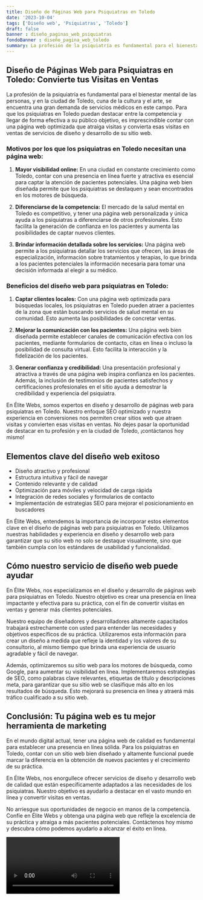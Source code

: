 ```yaml
---
title: Diseño de Páginas Web para Psiquiatras en Toledo
date: '2023-10-04'
tags: ['Diseño web', 'Psiquiatras', 'Toledo']
draft: false
banner : diseño_paginas_web_psiquiatras
fondoBanner : diseño_pagina_web_toledo
summary: La profesión de la psiquiatría es fundamental para el bienestar mental de las personas, y en la ciudad de Toledo, cuna de la cultura y el arte, se encuentra una gran demanda de servicios médicos en este campo. Para que los psiquiatras en Toledo puedan destacar entre la competencia y llegar de forma efectiva a su público objetivo, es imprescindible contar con una página web optimizada que atraiga visitas y convierta esas visitas en ventas de servicios de diseño y desarrollo de su sitio web.
---
```


## **Diseño de Páginas Web para Psiquiatras en Toledo: Convierte tus Visitas en Ventas**

La profesión de la psiquiatría es fundamental para el bienestar mental de las personas, y en la ciudad de Toledo, cuna de la cultura y el arte, se encuentra una gran demanda de servicios médicos en este campo. Para que los psiquiatras en Toledo puedan destacar entre la competencia y llegar de forma efectiva a su público objetivo, es imprescindible contar con una página web optimizada que atraiga visitas y convierta esas visitas en ventas de servicios de diseño y desarrollo de su sitio web.

### **Motivos por los que los psiquiatras en Toledo necesitan una página web:**

1. **Mayor visibilidad online:** En una ciudad en constante crecimiento como Toledo, contar con una presencia en línea fuerte y atractiva es esencial para captar la atención de pacientes potenciales. Una página web bien diseñada permite que los psiquiatras se destaquen y sean encontrados en los motores de búsqueda.

2. **Diferenciarse de la competencia:** El mercado de la salud mental en Toledo es competitivo, y tener una página web personalizada y única ayuda a los psiquiatras a diferenciarse de otros profesionales. Esto facilita la generación de confianza en los pacientes y aumenta las posibilidades de captar nuevos clientes.

3. **Brindar información detallada sobre los servicios:** Una página web permite a los psiquiatras detallar los servicios que ofrecen, las áreas de especialización, información sobre tratamientos y terapias, lo que brinda a los pacientes potenciales la información necesaria para tomar una decisión informada al elegir a su médico.

### **Beneficios del diseño web para psiquiatras en Toledo:**

1. **Captar clientes locales:** Con una página web optimizada para búsquedas locales, los psiquiatras en Toledo pueden atraer a pacientes de la zona que están buscando servicios de salud mental en su comunidad. Esto aumenta las posibilidades de concretar ventas.

2. **Mejorar la comunicación con los pacientes:** Una página web bien diseñada permite establecer canales de comunicación efectiva con los pacientes, mediante formularios de contacto, citas en línea o incluso la posibilidad de consulta virtual. Esto facilita la interacción y la fidelización de los pacientes.

3. **Generar confianza y credibilidad:** Una presentación profesional y atractiva a través de una página web inspira confianza en los pacientes. Además, la inclusión de testimonios de pacientes satisfechos y certificaciones profesionales en el sitio ayuda a demostrar la credibilidad y experiencia del psiquiatra.

En Élite Webs, somos expertos en diseño y desarrollo de páginas web para psiquiatras en Toledo. Nuestro enfoque SEO optimizado y nuestra experiencia en conversiones nos permiten crear sitios web que atraen visitas y convierten esas visitas en ventas. No dejes pasar la oportunidad de destacar en tu profesión y en la ciudad de Toledo, ¡contáctanos hoy mismo!

<GifSeo />

<Cta />

## Elementos clave del diseño web exitoso

- Diseño atractivo y profesional
- Estructura intuitiva y fácil de navegar
- Contenido relevante y de calidad
- Optimización para móviles y velocidad de carga rápida
- Integración de redes sociales y formularios de contacto
- Implementación de estrategias SEO para mejorar el posicionamiento en buscadores

En Élite Webs, entendemos la importancia de incorporar estos elementos clave en el diseño de páginas web para psiquiatras en Toledo. Utilizamos nuestras habilidades y experiencia en diseño y desarrollo web para garantizar que su sitio web no solo se destaque visualmente, sino que también cumpla con los estándares de usabilidad y funcionalidad.

## Cómo nuestro servicio de diseño web puede ayudar

En Élite Webs, nos especializamos en el diseño y desarrollo de páginas web para psiquiatras en Toledo. Nuestro objetivo es crear una presencia en línea impactante y efectiva para su práctica, con el fin de convertir visitas en ventas y generar más clientes potenciales.

Nuestro equipo de diseñadores y desarrolladores altamente capacitados trabajará estrechamente con usted para entender las necesidades y objetivos específicos de su práctica. Utilizaremos esta información para crear un diseño a medida que refleje la identidad y los valores de su consultorio, al mismo tiempo que brinda una experiencia de usuario agradable y fácil de navegar.

Además, optimizaremos su sitio web para los motores de búsqueda, como Google, para aumentar su visibilidad en línea. Implementaremos estrategias de SEO, como palabras clave relevantes, etiquetas de título y descripciones meta, para garantizar que su sitio web se clasifique más alto en los resultados de búsqueda. Esto mejorará su presencia en línea y atraerá más tráfico cualificado a su sitio web.

## Conclusión: Tu página web es tu mejor herramienta de marketing

En el mundo digital actual, tener una página web de calidad es fundamental para establecer una presencia en línea sólida. Para los psiquiatras en Toledo, contar con un sitio web bien diseñado y altamente funcional puede marcar la diferencia en la obtención de nuevos pacientes y el crecimiento de su práctica.

En Élite Webs, nos enorgullece ofrecer servicios de diseño y desarrollo web de calidad que están específicamente adaptados a las necesidades de los psiquiatras. Nuestro objetivo es ayudarlo a destacar en el vasto mundo en línea y convertir visitas en ventas.

No arriesgue sus oportunidades de negocio en manos de la competencia. Confíe en Élite Webs y obtenga una página web que refleje la excelencia de su práctica y atraiga a más pacientes potenciales. Contáctenos hoy mismo y descubra cómo podemos ayudarlo a alcanzar el éxito en línea.

<Video />

<CtaBot job='Psiquiatras' city='Toledo'/>

<Gmaps query='Toledo+españa+maps' />
